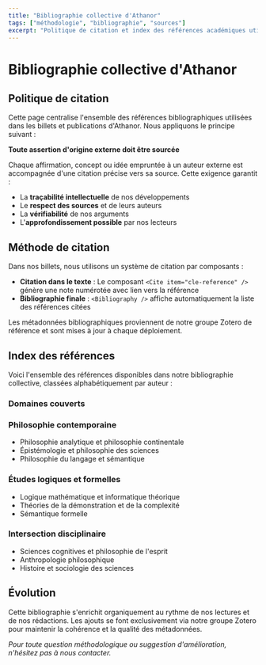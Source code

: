 ```yaml
---
title: "Bibliographie collective d'Athanor"
tags: ["méthodologie", "bibliographie", "sources"]
excerpt: "Politique de citation et index des références académiques utilisées dans les publications d'Athanor"
---
```


# Bibliographie collective d'Athanor

## Politique de citation

Cette page centralise l'ensemble des références bibliographiques utilisées dans les billets et publications d'Athanor. Nous appliquons le principe suivant :

**Toute assertion d'origine externe doit être sourcée**

Chaque affirmation, concept ou idée empruntée à un auteur externe est accompagnée d'une citation précise vers sa source. Cette exigence garantit :

- La **traçabilité intellectuelle** de nos développements
- Le **respect des sources** et de leurs auteurs  
- La **vérifiabilité** de nos arguments
- L'**approfondissement possible** par nos lecteurs

## Méthode de citation

Dans nos billets, nous utilisons un système de citation par composants :

- **Citation dans le texte** : Le composant `<Cite item="cle-reference" />` génère une note numérotée avec lien vers la référence
- **Bibliographie finale** : `<Bibliography />` affiche automatiquement la liste des références citées

Les métadonnées bibliographiques proviennent de notre groupe Zotero de référence et sont mises à jour à chaque déploiement.

## Index des références

Voici l'ensemble des références disponibles dans notre bibliographie collective, classées alphabétiquement par auteur :

<BibliographyIndex />

### Domaines couverts

### Philosophie contemporaine
- Philosophie analytique et philosophie continentale
- Épistémologie et philosophie des sciences
- Philosophie du langage et sémantique

### Études logiques et formelles
- Logique mathématique et informatique théorique
- Théories de la démonstration et de la complexité
- Sémantique formelle

### Intersection disciplinaire
- Sciences cognitives et philosophie de l'esprit
- Anthropologie philosophique
- Histoire et sociologie des sciences

## Évolution

Cette bibliographie s'enrichit organiquement au rythme de nos lectures et de nos rédactions. Les ajouts se font exclusivement via notre groupe Zotero pour maintenir la cohérence et la qualité des métadonnées.

*Pour toute question méthodologique ou suggestion d'amélioration, n'hésitez pas à nous contacter.*

<Bibliography />